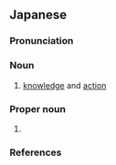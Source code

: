 ==Japanese==
{{ja-kanjitab|ち|こう|yomi=o}}

===Pronunciation===
{{ja-pron|yomi=o|ちこう|acc=2|acc_ref=DJR}}

===Noun===
{{ja-noun|ちこう|hhira=ちかう}}

# [[knowledge]] and [[action]]

===Proper noun===
{{ja-pos|proper|ちこう}}

# {{given name|male|lang=ja|sort=ちこう}}

===References===
<references/>
